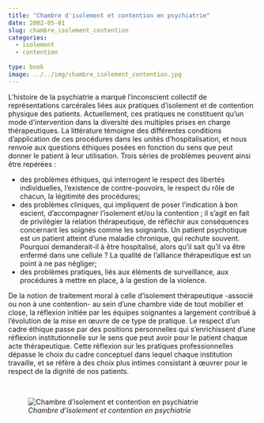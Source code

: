 ```yaml
---
title: "Chambre d'isolement et contention en psychiatrie"
date: 2002-05-01
slug: chambre_isolement_contention
categories:
  - isolement
  - contention
  
type: book
image: ../../img/chambre_isolement_contention.jpg
---
```


L’histoire de la psychiatrie a marqué l’inconscient collectif de représentations carcérales liées aux pratiques d’isolement et de contention physique des patients.
Actuellement, ces pratiques ne constituent qu’un mode d’intervention dans la diversité des multiples prises en charge thérapeutiques.
La littérature témoigne des différentes conditions d’application de ces procédures dans les unités d’hospitalisation, et nous renvoie aux questions éthiques posées en fonction du sens que peut donner le patient à leur utilisation.
Trois séries de problèmes peuvent ainsi être repérées :

- des problèmes éthiques, qui interrogent le respect des libertés individuelles, l’existence de contre-pouvoirs, le respect du rôle de chacun, la légitimité des procédures;
- des problèmes cliniques, qui impliquent de poser l’indication à bon escient, d’accompagner l’isolement et/ou la contention ; il s’agit en fait de privilégier la relation thérapeutique, de réfléchir aux conséquences concernant les soignés comme les soignants. Un patient psychotique est un patient atteint d’une maladie chronique, qui rechute souvent. Pourquoi demanderait-il à être hospitalisé, alors qu’il sait qu’il va être enfermé dans une cellule ? La qualité de l’alliance thérapeutique est un point à ne pas négliger;
- des problèmes pratiques, liés aux éléments de surveillance, aux procédures à mettre en place, à la gestion de la violence.

De la notion de traitement moral à celle d’isolement thérapeutique -associé ou non à une contention- au sein d’une chambre vide de tout mobilier et close, la réflexion initiée par les équipes soignantes a largement contribué à l’évolution de la mise en œuvre de ce type de pratique.
Le respect d’un cadre éthique passe par des positions personnelles qui s’enrichissent d’une réflexion institutionnelle sur le sens que peut avoir pour le patient chaque acte thérapeutique.
Cette réflexion sur les pratiques professionnelles dépasse le choix du cadre conceptuel dans lequel chaque institution travaille, et se réfère à des choix plus intimes consistant à œuvrer pour le respect de la dignité de nos patients. 

<br>

![_Chambre d'isolement et contention en psychiatrie_](../../img/chambre_isolement_contention.jpg)
